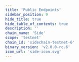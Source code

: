 ```yaml
---
title: 'Public Endpoints'
sidebar_position: 9
hide_title: true
hide_table_of_contents: true
description: ''
chain_name: 'Side'
scope: 'testnet'
chain_id: 'sidechain-testnet-6'
binary_version: 'v2.0.0-rc.6'
icon_url: 'side-icon.svg'
---
```



<PageTitle
  iconUrl="img/side-icon.svg"
  title="Side Public Endpoints"
  chainId="sidechain-testnet-6"
  version="v2.0.0-rc.6"
/>

<PublicEndpoints chainId="sidechain-testnet-6" />